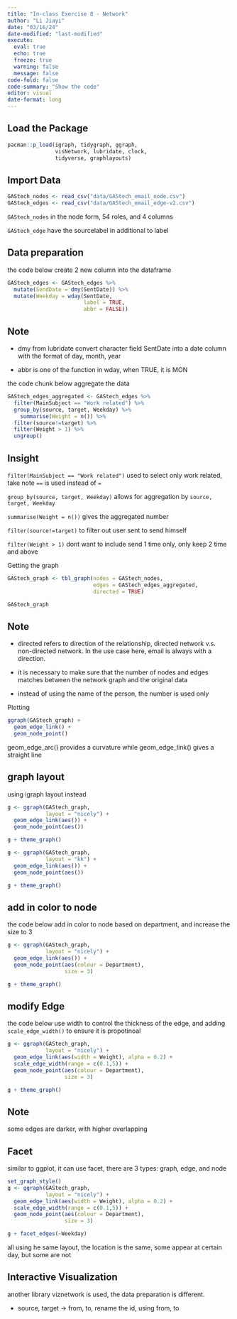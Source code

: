 ```yaml
---
title: "In-class Exercise 8 - Network"
author: "Li Jiayi"
date: "03/16/24"
date-modified: "last-modified"
execute:
  eval: true
  echo: true
  freeze: true
  warning: false
  message: false
code-fold: false
code-summary: "Show the code"
editor: visual
date-format: long
---
```


## Load the Package

```r
pacman::p_load(igraph, tidygraph, ggraph, 
               visNetwork, lubridate, clock,
               tidyverse, graphlayouts)
```

## Import Data

```r
GAStech_nodes <- read_csv("data/GAStech_email_node.csv")
GAStech_edges <- read_csv("data/GAStech_email_edge-v2.csv")
```

`GAStech_nodes` in the node form, 54 roles, and 4 columns

`GAStech_edge` have the sourcelabel in additional to label

## Data preparation

the code below create 2 new column into the dataframe

```r
GAStech_edges <- GAStech_edges %>%
  mutate(SendDate = dmy(SentDate)) %>%
  mutate(Weekday = wday(SentDate,
                        label = TRUE,
                        abbr = FALSE))
```

::: callout-note
## Note

-   dmy from lubridate convert character field SentDate into a date column with the format of day, month, year

-   abbr is one of the function in wday, when TRUE, it is MON
:::

the code chunk below aggregate the data

```r
GAStech_edges_aggregated <- GAStech_edges %>%
  filter(MainSubject == "Work related") %>%
  group_by(source, target, Weekday) %>%
    summarise(Weight = n()) %>%
  filter(source!=target) %>%
  filter(Weight > 1) %>%
  ungroup()
```

::: callout-note
## Insight

`filter(MainSubject == "Work related")` used to select only work related, take note `==` is used instead of `=`

`group_by(source, target, Weekday)` allows for aggregation by `source, target, Weekday`

`summarise(Weight = n())` gives the aggregated number

`filter(source!=target)` to filter out user sent to send himself

`filter(Weight > 1)` dont want to include send 1 time only, only keep 2 time and above
:::

Getting the graph

```r
GAStech_graph <- tbl_graph(nodes = GAStech_nodes,
                           edges = GAStech_edges_aggregated, 
                           directed = TRUE)

GAStech_graph
```

::: callout-note
## Note

-   directed refers to direction of the relationship, directed network v.s. non-directed network. In the use case here, email is always with a direction.

-   it is necessary to make sure that the number of nodes and edges matches between the network graph and the original data

-   instead of using the name of the person, the number is used only
:::

Plotting

```r
ggraph(GAStech_graph) +
  geom_edge_link() +
  geom_node_point()
```

geom_edge_arc() provides a curvature while geom_edge_link() gives a straight line

## graph layout

using igraph layout instead

```r
g <- ggraph(GAStech_graph, 
            layout = "nicely") +
  geom_edge_link(aes()) +
  geom_node_point(aes())

g + theme_graph()
```

```r

g <- ggraph(GAStech_graph, 
            layout = "kk") +
  geom_edge_link(aes()) +
  geom_node_point(aes())

g + theme_graph()
```

## add in color to node

the code below add in color to node based on department, and increase the size to 3

```r
g <- ggraph(GAStech_graph, 
            layout = "nicely") + 
  geom_edge_link(aes()) +
  geom_node_point(aes(colour = Department), 
                  size = 3)

g + theme_graph()
```

## modify Edge

the code below use width to control the thickness of the edge, and adding `scale_edge_width()` to ensure it is propotinoal

```r
g <- ggraph(GAStech_graph, 
            layout = "nicely") + 
  geom_edge_link(aes(width = Weight), alpha = 0.2) +
  scale_edge_width(range = c(0.1,5)) +
  geom_node_point(aes(colour = Department), 
                  size = 3)

g + theme_graph()
```

::: callout-note
## Note

some edges are darker, with higher overlapping
:::

## Facet

similar to ggplot, it can use facet, there are 3 types: graph, edge, and node

```r
set_graph_style()
g <- ggraph(GAStech_graph, 
            layout = "nicely") + 
  geom_edge_link(aes(width = Weight), alpha = 0.2) +
  scale_edge_width(range = c(0.1,5)) +
  geom_node_point(aes(colour = Department), 
                  size = 3)

g + facet_edges(~Weekday)
```

all using he same layout, the location is the same, some appear at certain day, but some are not

## Interactive Visualization

another library viznetwork is used, the data preparation is different.

-   source, target -\> from, to, rename the id, using from, to

